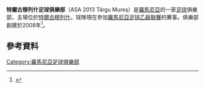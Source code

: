 {{Infobox football club
| clubname = 達古莫勒斯
| image    = 
| caption  = 
| nickname = ''Roș-Albaștrii''
| founded  = 2008年
| ground   = [[Stadionul_Trans-Sil|Stadionul Trans-Sil]]
| capacity = 8,200<ref>{{cite web|url=http://www.asatirgumures.ro/stadion|title=Team Stadium Page|accessdate=14 January 2014|archive-date=2013-09-11|archive-url=https://web.archive.org/web/20130911091417/http://www.asatirgumures.ro/stadion|dead-url=yes}}</ref>
| owntitle = 主席
| owner    = Claudiu Maior
| chrtitle = 行政總監
| chairman = [[Narcis_Răducan|Narcis Răducan]]
| mgrtitle = 主教練
| manager  = [[Liviu_Ciobotariu|Liviu Ciobotariu]]
| league   = [[羅馬尼亞足球乙級聯賽|羅馬尼亞足球乙級聯賽]]
| season   = 2015–16
| position = 羅馬甲，第 14 位（降級）
| website  = http://www.asatirgumures.ro
|kit_alt1      = 
|pattern_la1   = 
|pattern_b1    = _atlante1314h
|pattern_ra1   = 
|pattern_sh1   = 
|pattern_so1   = 
|leftarm1      = 172691
|body1         = 
|rightarm1     = 172691
|shorts1       = 172691
|socks1        = 172691
|kit_alt2      = 
|pattern_la2   = 
|pattern_b2    = _londrina14h
|pattern_ra2   = 
|pattern_sh2   = 
|pattern_so2   = 
|leftarm2      = 78E7CB
|body2         = 78E7CB
|rightarm2     = 78E7CB
|shorts2       = 78E7CB
|socks2        = 78E7CB
}}

'''特爾古穆列什足球俱樂部'''（ASA 2013 Târgu Mureș）是[[羅馬尼亞|羅馬尼亞]]的一家[[足球|足球]]俱樂部，主場位於[[特爾古穆列什|特爾古穆列什]]。球隊現在參加[[羅馬尼亞足球乙級聯賽|羅馬尼亞足球乙級聯賽]]的賽事。俱樂部創建於2008年<ref name="ASA Club Info">{{cite web|url=http://www.asatirgumures.ro/despre-club|title=Club Info|accessdate=5 July 2014|archive-date=2013-09-15|archive-url=https://web.archive.org/web/20130915105136/http://www.asatirgumures.ro/despre-club|dead-url=yes}}</ref>。

== 參考資料 ==
{{Reflist}}

[[Category:羅馬尼亞足球俱樂部|Category:羅馬尼亞足球俱樂部]]